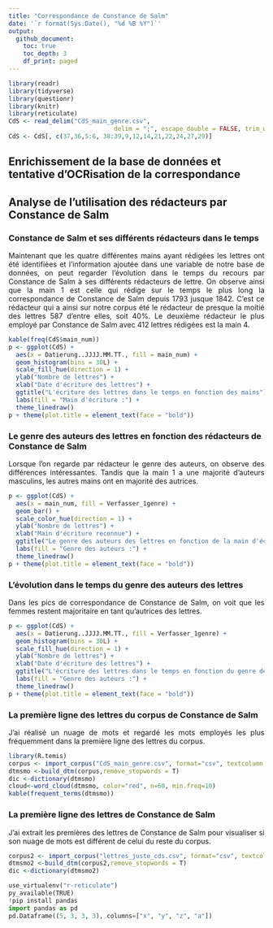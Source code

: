```yaml
---
title: "Correspondance de Constance de Salm"
date: '`r format(Sys.Date(), "%d %B %Y")`'
output: 
  github_document:
    toc: true
    toc_depth: 3
    df_print: paged
---
```


```r
library(readr)
library(tidyverse)
library(questionr)
library(knitr)
library(reticulate)
CdS <- read_delim("CdS_main_genre.csv", 
                             delim = ";", escape_double = FALSE, trim_ws = TRUE)
CdS <- CdS[, c(37,36,5:6, 38:39,9,12,14,21,22,24,27,29)]

```

## Enrichissement de la base de données et tentative d'OCRisation de la correspondance

## Analyse de l'utilisation des rédacteurs par Constance de Salm

### Constance de Salm et ses différents rédacteurs dans le temps

<p style="text-align:justify;"> Maintenant que les quatre différentes mains ayant rédigées les lettres ont été identifiées et l'information ajoutée dans une variable de notre base de données, on peut regarder l'évolution dans le temps du recours par Constance de Salm à ses différents rédacteurs de lettre. On observe ainsi que la main 1 est celle qui rédige sur le temps le plus long la correspondance de Constance de Salm depuis 1793 jusque 1842. C'est ce rédacteur qui a ainsi sur notre corpus été le rédacteur de presque la moitié des lettres 587 d'entre elles, soit 40%. Le deuxième rédacteur le plus employé par Constance de Salm avec 412 lettres rédigées est la main 4.</p>

```r
kable(freq(CdS$main_num))
p <- ggplot(CdS) +
  aes(x = Datierung..JJJJ.MM.TT., fill = main_num) +
  geom_histogram(bins = 30L) +
  scale_fill_hue(direction = 1) +
  ylab("Nombre de lettres") +
  xlab("Date d'écriture des lettres") +
  ggtitle("L'écriture des lettres dans le temps en fonction des mains") +
  labs(fill = "Main d'écriture :") +
  theme_linedraw()
p + theme(plot.title = element_text(face = "bold"))
```

### Le genre des auteurs des lettres en fonction des rédacteurs de Constance de Salm

<p style="text-align:justify;">Lorsque l'on regarde par rédacteur le genre des auteurs, on observe des différences intéressantes. Tandis que la main 1 a une majorité d'auteurs masculins, les autres mains ont en majorité des autrices. </p>

```r
p <- ggplot(CdS) +
  aes(x = main_num, fill = Verfasser_1genre) +
  geom_bar() +
  scale_color_hue(direction = 1) +
  ylab("Nombre de lettres") +
  xlab("Main d'écriture reconnue") +
  ggtitle("Le genre des auteurs des lettres en fonction de la main d'écriture :") +
  labs(fill = "Genre des auteurs :") +
  theme_linedraw()
p + theme(plot.title = element_text(face = "bold"))
```

### L'évolution dans le temps du genre des auteurs des lettres

<p style="text-align:justify;">Dans les pics de correspondance de Constance de Salm, on voit que les femmes restent majoritaire en tant qu'autrices des lettres.</p>

```r
p <- ggplot(CdS) +
  aes(x = Datierung..JJJJ.MM.TT., fill = Verfasser_1genre) +
  geom_histogram(bins = 30L) +
  scale_fill_hue(direction = 1) +
  ylab("Nombre de lettres") +
  xlab("Date d'écriture des lettres") +
  ggtitle("L'écriture des lettres dans le temps en fonction du genre des auteurs") +
  labs(fill = "Genre des auteurs :") +
  theme_linedraw()
p + theme(plot.title = element_text(face = "bold"))

```

### La première ligne des lettres du corpus de Constance de Salm

<p style="text-align:justify;">J'ai réalisé un nuage de mots et regardé les mots employés les plus fréquemment dans la première ligne des lettres du corpus. </p>

```r
library(R.temis)
corpus <- import_corpus("CdS_main_genre.csv", format="csv", textcolumn = 22,language="fr")
dtmsmo <-build_dtm(corpus,remove_stopwords = T)
dic <-dictionary(dtmsmo)
cloud<-word_cloud(dtmsmo, color="red", n=60, min.freq=10)
kable(frequent_terms(dtmsmo))
```

### La première ligne des lettres de Constance de Salm

<p style="text-align:justify;">J'ai extrait les premières des lettres de Constance de Salm pour visualiser si son nuage de mots est différent de celui du reste du corpus.</p>

```r
corpus2 <- import_corpus("lettres_juste_cds.csv", format="csv", textcolumn = 11,language="fr")
dtmsmo2 <-build_dtm(corpus2,remove_stopwords = T)
dic <-dictionary(dtmsmo2)
```

```python
use_virtualenv("r-reticulate")
py_available(TRUE)
!pip install pandas
import pandas as pd
pd.Dataframe((5, 3, 3, 3), columns=["x", "y", "z", "a"])

```

